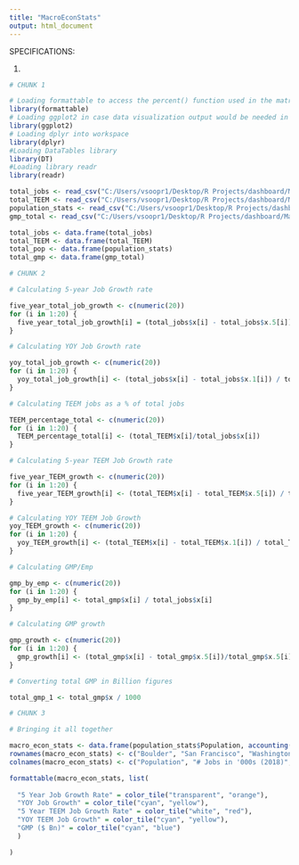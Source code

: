 ```yaml
---
title: "MacroEconStats"
output: html_document
---
```

SPECIFICATIONS:

1. 


```r
# CHUNK 1

# Loading formattable to access the percent() function used in the matrix below 
library(formattable)
# Loading ggplot2 in case data visualization output would be needed in the future
library(ggplot2)
# Loading dplyr into workspace
library(dplyr)
#Loading DataTables library
library(DT)
#Loading library readr
library(readr)

total_jobs <- read_csv("C:/Users/vsoopr1/Desktop/R Projects/dashboard/MacroEconStats/toal_jobs_filtered.csv")
total_TEEM <- read_csv("C:/Users/vsoopr1/Desktop/R Projects/dashboard/MacroEconStats/TEEM_compiled.csv")
population_stats <- read_csv("C:/Users/vsoopr1/Desktop/R Projects/dashboard/MacroEconStats/population_stats.csv")
gmp_total <- read_csv("C:/Users/vsoopr1/Desktop/R Projects/dashboard/MacroEconStats/gmp_total.csv")

total_jobs <- data.frame(total_jobs)
total_TEEM <- data.frame(total_TEEM)
total_pop <- data.frame(population_stats)
total_gmp <- data.frame(gmp_total)

```



```r
# CHUNK 2

# Calculating 5-year Job Growth rate

five_year_total_job_growth <- c(numeric(20))
for (i in 1:20) {
  five_year_total_job_growth[i] = (total_jobs$x[i] - total_jobs$x.5[i])/total_jobs$x.5[i]
}

# Calculating YOY Job Growth rate

yoy_total_job_growth <- c(numeric(20))
for (i in 1:20) {
  yoy_total_job_growth[i] <- (total_jobs$x[i] - total_jobs$x.1[i]) / total_jobs$x.1[i]
}

# Calculating TEEM jobs as a % of total jobs

TEEM_percentage_total <- c(numeric(20))
for (i in 1:20) {
  TEEM_percentage_total[i] <- (total_TEEM$x[i]/total_jobs$x[i])
}

# Calculating 5-year TEEM Job Growth rate

five_year_TEEM_growth <- c(numeric(20))
for (i in 1:20) {
  five_year_TEEM_growth[i] <- (total_TEEM$x[i] - total_TEEM$x.5[i]) / total_TEEM$x[i]
}

# Calculating YOY TEEM Job Growth
yoy_TEEM_growth <- c(numeric(20))
for (i in 1:20) {
  yoy_TEEM_growth[i] <- (total_TEEM$x[i] - total_TEEM$x.1[i]) / total_TEEM$x.1[i]
}

# Calculating GMP/Emp

gmp_by_emp <- c(numeric(20))
for (i in 1:20) {
  gmp_by_emp[i] <- total_gmp$x[i] / total_jobs$x[i]
}

# Calculating GMP growth

gmp_growth <- c(numeric(20))
for (i in 1:20) {
  gmp_growth[i] <- (total_gmp$x[i] - total_gmp$x.5[i])/total_gmp$x.5[i]
}

# Converting total GMP in Billion figures

total_gmp_1 <- total_gmp$x / 1000
```


```r
# CHUNK 3

# Bringing it all together

macro_econ_stats <- data.frame(population_stats$Population, accounting(total_jobs$x, digits=1), percent(five_year_total_job_growth), percent(yoy_total_job_growth), accounting(total_TEEM$x, digits=1), percent(TEEM_percentage_total) ,percent(five_year_TEEM_growth), percent(yoy_TEEM_growth), currency(total_gmp_1, digits=1), currency(gmp_by_emp, digits=1), percent(gmp_growth))
rownames(macro_econ_stats) <- c("Boulder", "San Francisco", "Washington DC", "San Jose", "Boston", "Raleigh/Durham", "Austin", "Oakland", "Denver", "Seattle", "New York", "Portland", "Atlanta", "San Diego", "Dallas", "Nashville", "Pittsburgh", "Salt Lake City", "Houston", "Los Angeles")
colnames(macro_econ_stats) <- c("Population", "# Jobs in '000s (2018)", "5 Year Job Growth Rate", "YOY Job Growth", "# TEEM Jobs (2018)", "TEEM Jobs as a % of Total Jobs", "5 Year TEEM Job Growth Rate", "YOY TEEM Job Growth", "GMP ($ Bn)", "GMP/Emp", "GMP Growth over last 5 years")

formattable(macro_econ_stats, list(
  
  "5 Year Job Growth Rate" = color_tile("transparent", "orange"),
  "YOY Job Growth" = color_tile("cyan", "yellow"),
  "5 Year TEEM Job Growth Rate" = color_tile("white", "red"),
  "YOY TEEM Job Growth" = color_tile("cyan", "yellow"),
  "GMP ($ Bn)" = color_tile("cyan", "blue")
  )

)


```


